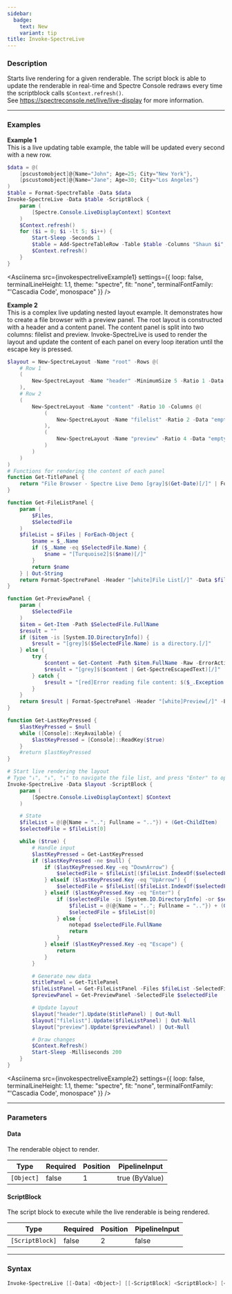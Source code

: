 ```yaml
---
sidebar:
  badge:
    text: New
    variant: tip
title: Invoke-SpectreLive
---
```









### Description

Starts live rendering for a given renderable. The script block is able to update the renderable in real-time and Spectre Console redraws every time the scriptblock calls `$Context.refresh()`.  
See https://spectreconsole.net/live/live-display for more information.



---


### Examples


**Example 1**  
This is a live updating table example, the table will be updated every second with a new row.



```powershell
$data = @(
    [pscustomobject]@{Name="John"; Age=25; City="New York"},
    [pscustomobject]@{Name="Jane"; Age=30; City="Los Angeles"}
)
$table = Format-SpectreTable -Data $data
Invoke-SpectreLive -Data $table -ScriptBlock {
    param (
        [Spectre.Console.LiveDisplayContext] $Context
    )
    $Context.refresh()
    for ($i = 0; $i -lt 5; $i++) {
        Start-Sleep -Seconds 1
        $table = Add-SpectreTableRow -Table $table -Columns "Shaun $i", $i, "Wellington"
        $Context.refresh()
    }
}
```
<Asciinema
    src={invokespectreliveExample1}
    settings={{
        loop: false,
        terminalLineHeight: 1.1,
        theme: "spectre",
        fit: "none",
        terminalFontFamily: "'Cascadia Code', monospace"
    }}
/>


**Example 2**  
This is a complex live updating nested layout example. It demonstrates how to create a file browser with a preview panel.
The root layout is constructed with a header and a content panel. The content panel is split into two columns: filelist and preview.
Invoke-SpectreLive is used to render the layout and update the content of each panel on every loop iteration until the escape key is pressed.



```powershell
$layout = New-SpectreLayout -Name "root" -Rows @(
    # Row 1
    (
        New-SpectreLayout -Name "header" -MinimumSize 5 -Ratio 1 -Data ("empty")
    ),
    # Row 2
    (
        New-SpectreLayout -Name "content" -Ratio 10 -Columns @(
            (
                New-SpectreLayout -Name "filelist" -Ratio 2 -Data "empty"
            ),
            (
                New-SpectreLayout -Name "preview" -Ratio 4 -Data "empty"
            )
        )
    )
)
# Functions for rendering the content of each panel
function Get-TitlePanel {
    return "File Browser - Spectre Live Demo [gray]$(Get-Date)[/]" | Format-SpectreAligned -HorizontalAlignment Center -VerticalAlignment Middle | Format-SpectrePanel -Expand
}

function Get-FileListPanel {
    param (
        $Files,
        $SelectedFile
    )
    $fileList = $Files | ForEach-Object {
        $name = $_.Name
        if ($_.Name -eq $SelectedFile.Name) {
            $name = "[Turquoise2]$($name)[/]"
        }
        return $name
    } | Out-String
    return Format-SpectrePanel -Header "[white]File List[/]" -Data $fileList.Trim() -Expand
}

function Get-PreviewPanel {
    param (
        $SelectedFile
    )
    $item = Get-Item -Path $SelectedFile.FullName
    $result = ""
    if ($item -is [System.IO.DirectoryInfo]) {
        $result = "[grey]$($SelectedFile.Name) is a directory.[/]"
    } else {
        try {
            $content = Get-Content -Path $item.FullName -Raw -ErrorAction Stop
            $result = "[grey]$($content | Get-SpectreEscapedText)[/]"
        } catch {
            $result = "[red]Error reading file content: $($_.Exception.Message | Get-SpectreEscapedText)[/]"
        }
    }
    return $result | Format-SpectrePanel -Header "[white]Preview[/]" -Expand
}

function Get-LastKeyPressed {
    $lastKeyPressed = $null
    while ([Console]::KeyAvailable) {
        $lastKeyPressed = [Console]::ReadKey($true)
    }
    #return $lastKeyPressed
}

# Start live rendering the layout
# Type "↓", "↓", "↓" to navigate the file list, and press "Enter" to open a file in Notepad
Invoke-SpectreLive -Data $layout -ScriptBlock {
    param (
        [Spectre.Console.LiveDisplayContext] $Context
    )

    # State
    $fileList = @(@{Name = ".."; Fullname = ".."}) + (Get-ChildItem)
    $selectedFile = $fileList[0]

    while ($true) {
        # Handle input
        $lastKeyPressed = Get-LastKeyPressed
        if ($lastKeyPressed -ne $null) {
            if ($lastKeyPressed.Key -eq "DownArrow") {
                $selectedFile = $fileList[($fileList.IndexOf($selectedFile) + 1) % $fileList.Count]
            } elseif ($lastKeyPressed.Key -eq "UpArrow") {
                $selectedFile = $fileList[($fileList.IndexOf($selectedFile) - 1 + $fileList.Count) % $fileList.Count]
            } elseif ($lastKeyPressed.Key -eq "Enter") {
                if ($selectedFile -is [System.IO.DirectoryInfo] -or $selectedFile.Name -eq "..") {
                    $fileList = @(@{Name = ".."; Fullname = ".."}) + (Get-ChildItem -Path $selectedFile.FullName)
                    $selectedFile = $fileList[0]
                } else {
                    notepad $selectedFile.FullName
                    return
                }
            } elseif ($lastKeyPressed.Key -eq "Escape") {
                return
            }
        }

        # Generate new data
        $titlePanel = Get-TitlePanel
        $fileListPanel = Get-FileListPanel -Files $fileList -SelectedFile $selectedFile
        $previewPanel = Get-PreviewPanel -SelectedFile $selectedFile

        # Update layout
        $layout["header"].Update($titlePanel) | Out-Null
        $layout["filelist"].Update($fileListPanel) | Out-Null
        $layout["preview"].Update($previewPanel) | Out-Null

        # Draw changes
        $Context.Refresh()
        Start-Sleep -Milliseconds 200
    }
}
```
<Asciinema
    src={invokespectreliveExample2}
    settings={{
        loop: false,
        terminalLineHeight: 1.1,
        theme: "spectre",
        fit: "none",
        terminalFontFamily: "'Cascadia Code', monospace"
    }}
/>


---


### Parameters
#### **Data**

The renderable object to render.






|Type      |Required|Position|PipelineInput |
|----------|--------|--------|--------------|
|`[Object]`|false   |1       |true (ByValue)|



#### **ScriptBlock**

The script block to execute while the live renderable is being rendered.






|Type           |Required|Position|PipelineInput|
|---------------|--------|--------|-------------|
|`[ScriptBlock]`|false   |2       |false        |





---


### Syntax
```powershell
Invoke-SpectreLive [[-Data] <Object>] [[-ScriptBlock] <ScriptBlock>] [<CommonParameters>]
```
